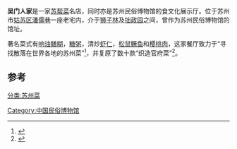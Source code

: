 {{expand|time=2013-12-09T05:24:00+00:00}}
'''吴门人家'''是一家[[苏帮菜|苏帮菜]]名店，同时亦是苏州民俗博物馆的食文化展示厅。位于苏州市[[姑苏区|姑苏区]][[潘儒巷|潘儒巷]]一座老宅内，介于[[狮子林|狮子林]]及[[拙政园|拙政园]]之间，曾作为苏州民俗博物馆的馆址。

著名菜式有[[响油鳝糊|响油鳝糊]]，[[糖粥|糖粥]]，清炒[[虾仁|虾仁]]，[[松鼠鳜鱼|松鼠鳜鱼]]和[[樱桃肉|樱桃肉]]，这家餐厅致力于“寻找散落在世界各地的苏州菜”<ref>{{cite article|author=丁汀|title=吴门人家：寻找散落在世界各地的苏州菜|publisher=新民晚报|date=2012-03-15}}</ref>，并复原了数十款“织造官府菜”<ref>{{cite article|author1=丁汀|author2=方荻|title=吴门人家：苏帮家宴名菜美名扬|publisher=新民晚报|date=2012-03-22}}</ref>。

== 参考 ==
{{reflist}}

[[分类:苏州菜|分类:苏州菜]]
[[Category:中国民俗博物馆|Category:中国民俗博物馆]]